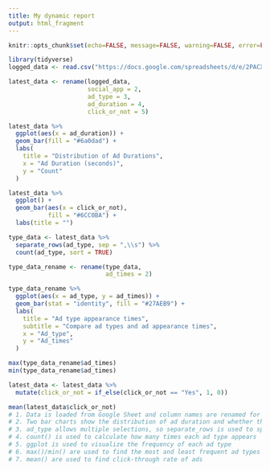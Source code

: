 ```yaml
---
title: My dynamic report
output: html_fragment
---
```


```r
knitr::opts_chunk$set(echo=FALSE, message=FALSE, warning=FALSE, error=FALSE)

```

```r
library(tidyverse)
logged_data <- read.csv("https://docs.google.com/spreadsheets/d/e/2PACX-1vTT0ErqC_L1QVPn25XE_IeVyniNX57y24rVRu62nvuM7QVxe5B_ysUc2t95Iu9OQR_aJ0RbKaygiDwi/pub?gid=920851407&single=true&output=csv")

latest_data <- rename(logged_data, 
                      social_app = 2,
                      ad_type = 3,
                      ad_duration = 4,
                      click_or_not = 5)

latest_data %>%
  ggplot(aes(x = ad_duration)) +
  geom_bar(fill = "#6a0dad") +
  labs(
    title = "Distribution of Ad Durations",
    x = "Ad Duration (seconds)",
    y = "Count"
  )

```


```r
latest_data %>%
  ggplot() +
  geom_bar(aes(x = click_or_not),
           fill = "#6CC0BA") +
  labs(title = "")

type_data <- latest_data %>%
  separate_rows(ad_type, sep = ",\\s") %>%
  count(ad_type, sort = TRUE)

type_data_rename <- rename(type_data,
                           ad_times = 2)

```
```r
type_data_rename %>%
  ggplot(aes(x = ad_type, y = ad_times)) +
  geom_bar(stat = "identity", fill = "#27AEB9") +
  labs(
    title = "Ad type appearance times",
    subtitle = "Compare ad types and ad appearance times",
    x = "Ad_type",
    y = "Ad_times"
  )

```
```r
max(type_data_rename$ad_times)
min(type_data_rename$ad_times)

latest_data <- latest_data %>%
  mutate(click_or_not = if_else(click_or_not == "Yes", 1, 0))

mean(latest_data$click_or_not)
# 1. Data is loaded from Google Sheet and column names are renamed for easier use
# 2. Two bar charts show the distribution of ad duration and whether the ad was clicked
# 3. ad_type allows multiple selections, so separate_rows is used to split them
# 4. count() is used to calculate how many times each ad type appears
# 5. ggplot is used to visualize the frequency of each ad type
# 6. max()/min() are used to find the most and least frequent ad types
# 7. mean() are used to find click-through rate of ads
```
